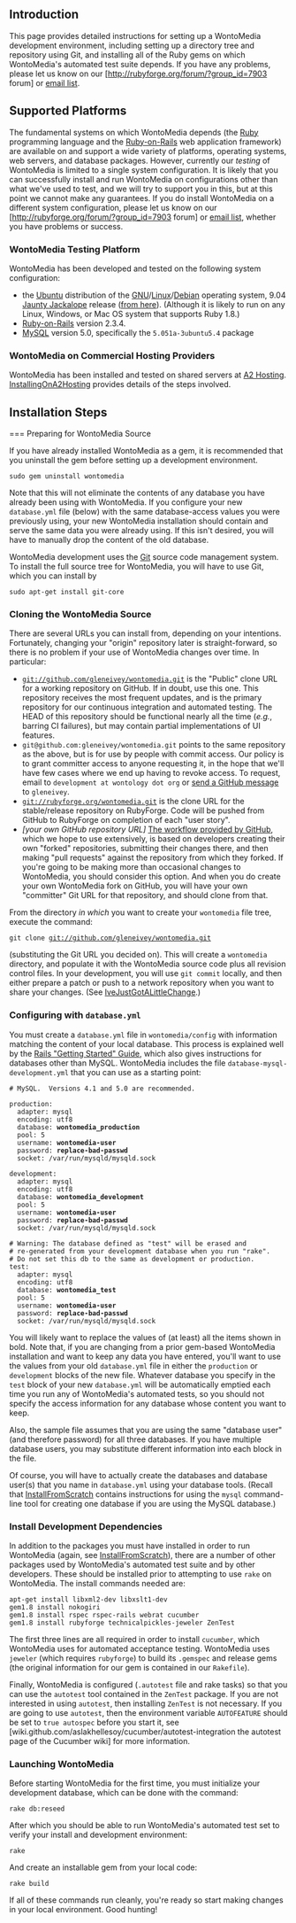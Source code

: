 == Introduction ==

This page provides detailed instructions for setting up a WontoMedia
development environment, including setting up a directory tree and
repository using Git, and installing all of the Ruby gems on which
WontoMedia's automated test suite depends.  If you have any problems,
please let us know on our [http://rubyforge.org/forum/?group_id=7903
forum] or [http://rubyforge.org/mail/?group_id=7903 email list].

== Supported Platforms ==

The fundamental systems on which WontoMedia depends (the
[http://ruby-lang.org/ Ruby] programming language and the
[http://rubyonrails.org/ Ruby-on-Rails] web application framework) are
available on and support a wide variety of platforms, operating
systems, web servers, and database packages.  However, currently our
''testing'' of WontoMedia is limited to a single system configuration.
It is likely that you can successfully install and run WontoMedia on
configurations other than what we've used to test, and we will try to
support you in this, but at this point we cannot make any guarantees.
If you do install WontoMedia on a different system configuration,
please let us know on our [http://rubyforge.org/forum/?group_id=7903
forum] or [http://rubyforge.org/mail/?group_id=7903 email list],
whether you have problems or success.

=== WontoMedia Testing Platform ===

WontoMedia has been developed and tested on the following system
configuration:

* the [http://www.ubuntu.com/ Ubuntu] distribution of the [http://www.gnu.org/gnu/linux-and-gnu.html GNU]/[[Wikipedia:Linux|Linux]]/[http://www.debian.org/ Debian] operating system, 9.04 [https://wiki.ubuntu.com/JauntyJackalope Jaunty Jackalope] release ([http://www.ubuntu.com/getubuntu/download from here]).  (Although it is likely to run on any Linux, Windows, or Mac OS system that supports Ruby 1.8.)
* [http://rubyonrails.org/ Ruby-on-Rails] version 2.3.4.
* [http://www.mysql.com/ MySQL] version 5.0, specifically the <tt>5.051a-3ubuntu5.4</tt> package

=== WontoMedia on Commercial Hosting Providers ===

WontoMedia has been installed and tested on shared servers at
[http://www.a2hosting.com/ A2 Hosting].  [[InstallingOnA2Hosting]]
provides details of the steps involved.

== Installation Steps ==

=== Preparing for WontoMedia Source

If you have already installed WontoMedia as a gem, it is recommended
that you uninstall the gem before setting up a development
environment.

 sudo gem uninstall wontomedia

Note that this will not eliminate the contents of any database you
have already been using with WontoMedia.  If you configure your new
<tt>database.yml</tt> file (below) with the same database-access
values you were previously using, your new WontoMedia installation
should contain and serve the same data you were already using.  If
this isn't desired, you will have to manually drop the content of the
old database.

WontoMedia development uses the
[http://www.kernel.org/pub/software/scm/git/docs/ Git] source code
management system.  To install the full source tree for WontoMedia,
you will have to use Git, which you can install by

 sudo apt-get install git-core

=== Cloning the WontoMedia Source ===

There are several URLs you can install from, depending on your
intentions.  Fortunately, changing your "origin" repository later is
straight-forward, so there is no problem if your use of WontoMedia
changes over time.  In particular:

* <tt>git://github.com/gleneivey/wontomedia.git</tt> is the "Public" clone URL for a working repository on GitHub.  If in doubt, use this one.  This repository receives the most frequent updates, and is the primary repository for our continuous integration and automated testing.  The HEAD of this repository should be functional nearly all the time (''e.g.'', barring CI failures), but may contain partial implementations of UI features.
* <tt>git@github.com:gleneivey/wontomedia.git</tt> points to the same repository as the above, but is for use by people with commit access.  Our policy is to grant committer access to anyone requesting it, in the hope that we'll have few cases where we end up having to revoke access.  To request, email to <code>development at wontology dot org</code> or [http://github.com/inbox/new send a GitHub message] to <tt>gleneivey</tt>.
* <tt>git://rubyforge.org/wontomedia.git</tt> is the clone URL for the stable/release repository on RubyForge.  Code will be pushed from GitHub to RubyForge on completion of each "user story".
* ''[your own GitHub repository URL]'' [http://github.com/guides/fork-a-project-and-submit-your-modifications The workflow provided by GitHub], which we hope to use extensively, is based on developers creating their own "forked" repositories, submitting their changes there, and then making "pull requests" against the repository from which they forked.  If you're going to be making more than occasional changes to WontoMedia, you should consider this option.  And when you do create your own WontoMedia fork on GitHub, you will have your own "committer" Git URL for that repository, and should clone from that.

From the directory ''in which'' you want to create your
<tt>wontomedia</tt> file tree, execute the command:

 git clone git://github.com/gleneivey/wontomedia.git

(substituting the Git URL you decided on).  This will create a
<tt>wontomedia</tt> directory, and populate it with the WontoMedia
source code plus all revision control files.  In your development, you
will use <tt>git commit</tt> locally, and then either prepare a patch
or push to a network repository when you want to share your changes.
(See [[IveJustGotALittleChange]].)

=== Configuring with <tt>database.yml</tt> ===

You must create a <tt>database.yml</tt> file in
<tt>wontomedia/config</tt> with information matching the content of
your local database.  This process is explained well by the
[http://guides.rubyonrails.org/getting_started.html#configuring-a-database Rails "Getting Started" Guide], which also gives instructions for
databases other than MySQL.  WontoMedia includes the file
<tt>database-mysql-development.yml</tt> that you can use as a starting
point:

 # MySQL.  Versions 4.1 and 5.0 are recommended.
 &nbsp;
 production:
   adapter: mysql
   encoding: utf8
   database: '''wontomedia_production'''
   pool: 5
   username: '''wontomedia-user'''
   password: '''replace-bad-passwd'''
   socket: /var/run/mysqld/mysqld.sock
 &nbsp;
 development:
   adapter: mysql
   encoding: utf8
   database: '''wontomedia_development'''
   pool: 5
   username: '''wontomedia-user'''
   password: '''replace-bad-passwd'''
   socket: /var/run/mysqld/mysqld.sock
 &nbsp;
 # Warning: The database defined as "test" will be erased and
 # re-generated from your development database when you run "rake".
 # Do not set this db to the same as development or production.
 test:
   adapter: mysql
   encoding: utf8
   database: '''wontomedia_test'''
   pool: 5
   username: '''wontomedia-user'''
   password: '''replace-bad-passwd'''
   socket: /var/run/mysqld/mysqld.sock

You will likely want to replace the values of (at least) all the items
shown in bold.  Note that, if you are changing from a prior gem-based
WontoMedia installation and want to keep any data you have entered,
you'll want to use the values from your old <tt>database.yml</tt> file
in either the <tt>production</tt> or <tt>development</tt> blocks of
the new file.  Whatever database you specify in the <tt>test</tt>
block of your new <tt>database.yml</tt> will be automatically emptied
each time you run any of WontoMedia's automated tests, so you should
not specify the access information for any database whose content you
want to keep.

Also, the sample file assumes that you are using the same "database
user" (and therefore password) for all three databases.  If you have
multiple database users, you may substitute different information into
each block in the file.

Of course, you will have to actually create the databases and database
user(s) that you name in <tt>database.yml</tt> using your database
tools.  (Recall that [[InstallFromScratch]] contains instructions for
using the <tt>mysql</tt> command-line tool for creating one database
if you are using the MySQL database.)

=== Install Development Dependencies ===

In addition to the packages you must have installed in order to run
WontoMedia (again, see [[InstallFromScratch]]), there are a number of
other packages used by WontoMedia's automated test suite and by other
developers.  These should be installed prior to attempting to use
<tt>rake</tt> on WontoMedia.  The install commands needed are:

 apt-get install libxml2-dev libxslt1-dev
 gem1.8 install nokogiri
 gem1.8 install rspec rspec-rails webrat cucumber
 gem1.8 install rubyforge technicalpickles-jeweler ZenTest

The first three lines are all required in order to install
<tt>cucumber</tt>, which WontoMedia uses for automated acceptance
testing.  WontoMedia uses <tt>jeweler</tt> (which requires
<tt>rubyforge</tt>) to build its <tt>.gemspec</tt> and release gems
(the original information for our gem is contained in our
<tt>Rakefile</tt>).

Finally, WontoMedia is configured (<tt>.autotest</tt> file and rake
tasks) so that you can use the <tt>autotest</tt> tool contained in the
<tt>ZenTest</tt> package.  If you are not interested in using
<tt>autotest</tt>, then installing <tt>ZenTest</tt> is not necessary.
If you are going to use <tt>autotest</tt>, then the environment
variable <tt>AUTOFEATURE</tt> should be set to <tt>true autospec</tt>
before you start it, see
[wiki.github.com/aslakhellesoy/cucumber/autotest-integration the autotest page of the Cucumber wiki] for more information.

=== Launching WontoMedia ===

Before starting WontoMedia for the first time, you must initialize
your development database, which can be done with the command:

 rake db:reseed

After which you should be able to run WontoMedia's automated test set
to verify your install and development environment:

 rake

And create an installable gem from your local code:

 rake build

If all of these commands run cleanly, you're ready so start making
changes in your local environment.  Good hunting!
